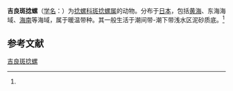 {{Speciesbox
| name = 吉良斑捻螺
| status = 
| status_system = 
| image = 
| genus = Punctacteon
| species = kirai
| authority = (Habe, 1949)<ref name='id10509'>{{cite web| url =http://www.bioinfo.cn/db05/BjdwSpecies.php?action=view&id=10509| title =吉良斑捻螺| work =《中国动物物种编目数据库》| publisher =中国科学院微生物研究所| author =中国科学院动物研究所| accessdate =2009-04-28| deadurl =yes| archiveurl =https://web.archive.org/web/20160305024450/http://www.bioinfo.cn/db05/BjdwSpecies.php?action=view&id=10509| archivedate =2016-03-05}}</ref>
}}

'''吉良斑捻螺'''（[[学名|学名]]：{{lang|la|''Punctacteon kirai''}}）为[[捻螺科|捻螺科]][[斑捻螺属|斑捻螺属]]的动物。分布于[[日本|日本]]，包括[[黄海|黄海]]、东海海域、[[海南|海南]]等海域，属于暖温带种。其一般生活于潮间带-潮下带浅水区泥砂质底。<ref name='id10509'/>

== 参考文献 ==
{{reflist}}

{{Wikispecies|Punctacteon kirai}}
{{Taxonbar|from=Q14229846}}

[[Category:斑捻螺属|吉良斑捻螺]]


{{软体动物小作品}}